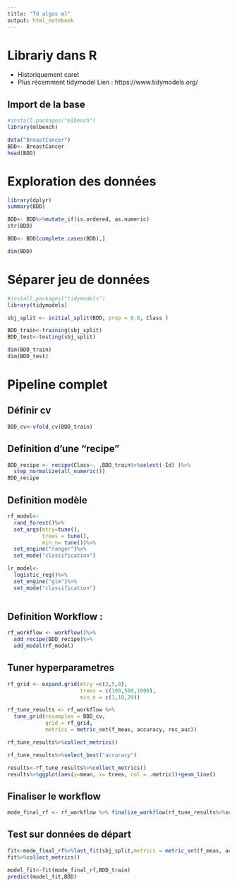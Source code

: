 ```yaml
---
title: "Td algos ml"
output: html_notebook
---
```


# Librariy dans R

- Historiquement caret
-  Plus récemment tidymodel
Lien : https://www.tidymodels.org/

## Import de la base

```r
#install.packages("mlbench")
library(mlbench)

data("BreastCancer")
BDD<- BreastCancer
head(BDD)
```

# Exploration des données

```r
library(dplyr)
summary(BDD)

BDD<- BDD%>%mutate_if(is.ordered, as.numeric)
str(BDD)

BDD<- BDD[complete.cases(BDD),]

dim(BDD)
```

# Séparer jeu de données

```r
#install.packages("tidymodels")
library(tidymodels)

sbj_split <- initial_split(BDD, prop = 0.8, Class )

BDD_train<-training(sbj_split)
BDD_test<-testing(sbj_split)

dim(BDD_train)
dim(BDD_test)
```

# Pipeline complet

## Définir cv

```r
BDD_cv<-vfold_cv(BDD_train)
```

## Definition d'une "recipe"

```r
BDD_recipe <- recipe(Class~. ,BDD_train%>%select(-Id) )%>%
  step_normalize(all_numeric())
BDD_recipe
```

## Definition modèle

```r
rf_model<-
  rand_forest()%>%
  set_args(mtry=tune(),
           trees = tune(),
           min_n= tune())%>%
  set_engine("ranger")%>%
  set_mode("classification")

lr_model<- 
  logistic_reg()%>%
  set_engine("glm")%>%
  set_mode("classification")
  

```

## Definition Workflow :

```r
rf_workflow <- workflow()%>%
  add_recipe(BDD_recipe)%>%
  add_model(rf_model)
```


## Tuner hyperparametres

```r
rf_grid <- expand.grid(mtry =c(3,5,8),
                       trees = c(100,500,1000),
                       min_n = c(1,10,20))

rf_tune_results <- rf_workflow %>%
  tune_grid(resamples = BDD_cv,
            grid = rf_grid,
            metrics = metric_set(f_meas, accuracy, roc_auc))
```
```r
rf_tune_results%>%collect_metrics()
```

```r
rf_tune_results%>%select_best("accuracy")
```
```r
results<-rf_tune_results%>%collect_metrics()
results%>%ggplot(aes(y=mean, x= trees, col = .metric))+geom_line()
```

## Finaliser le workflow

```r
mode_final_rf <- rf_workflow %>% finalize_workflow(rf_tune_results%>%select_best(metric="accuracy"))

```
## Test sur données de départ

```r
fit<-mode_final_rf%>%last_fit(sbj_split,metrics = metric_set(f_meas, accuracy))
fit%>%collect_metrics()
```
```r

model_fit<-fit(mode_final_rf,BDD_train)
predict(model_fit,BDD)
```

```r




```

